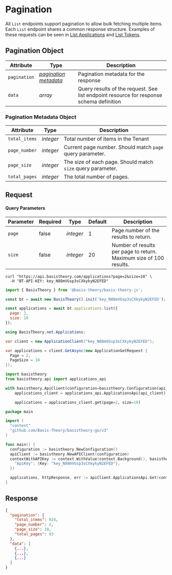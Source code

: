 
# Pagination

All `List` endpoints support pagination to allow bulk fetching multiple items. Each `List` endpoint shares a common response structure. Examples of these requests can be seen in [List Applications](/docs/api/applications#list-applications) and [List Tokens](/docs/api/tokens#list-tokens).

## Pagination Object

Attribute | Type | Description
--------- | ---- | -----------
`pagination` | *[pagination metadata](#pagination-pagination-object-pagination-metadata-object)* | Pagination metadata for the response
`data` | *array* | Query results of the request. See list endpoint resource for response schema definition

### Pagination Metadata Object

Attribute | Type | Description
--------- | ---- | -----------
`total_items` | *integer* | Total number of items in the Tenant
`page_number` | *integer* | Current page number. Should match `page` query parameter.
`page_size` | *integer* | The size of each page. Should match `size` query parameter.
`total_pages` | *integer* | The total number of pages.

## Request

#### Query Parameters

Parameter | Required | Type | Default | Description
--------- | -------- | ---- | ------- | -----------
`page` | false | *integer* | 1 | Page number of the results to return.
`size` | false | *integer* | 20 | Number of results per page to return. Maximum size of 100 results.

<Tabs groupId="languages">
  <TabItem value="shell" label="cURL">

```shell
curl "https://api.basistheory.com/applications?page=2&size=10" \
  -H "BT-API-KEY: key_N88mVGsp3sCXkykyN2EFED"
```

  </TabItem>
  <TabItem value="javascript" label="JavaScript">

```javascript
import { BasisTheory } from '@basis-theory/basis-theory-js';

const bt = await new BasisTheory().init('key_N88mVGsp3sCXkykyN2EFED');

const applications = await bt.applications.list({
  page: 2,
  size: 10
});
```

  </TabItem>
  <TabItem value="csharp" label="C#">

```csharp
using BasisTheory.net.Applications;

var client = new ApplicationClient("key_N88mVGsp3sCXkykyN2EFED");

var applications = client.GetAsync(new ApplicationGetRequest {
  Page = 2,
  PageSize = 10
});
```

  </TabItem>
  <TabItem value="python" label="Python">

```python
import basistheory
from basistheory.api import applications_api

with basistheory.ApiClient(configuration=basistheory.Configuration(api_key="key_N88mVGsp3sCXkykyN2EFED")) as api_client:
    applications_client = applications_api.ApplicationsApi(api_client)

    applications = applications_client.get(page=2, size=10)
```

  </TabItem>
  <TabItem value="go" label="Go">

```go
package main

import (
  "context"
  "github.com/Basis-Theory/basistheory-go/v3"
)

func main() {
  configuration := basistheory.NewConfiguration()
  apiClient := basistheory.NewAPIClient(configuration)
  contextWithAPIKey := context.WithValue(context.Background(), basistheory.ContextAPIKeys, map[string]basistheory.APIKey{
    "ApiKey": {Key: "key_N88mVGsp3sCXkykyN2EFED"},
  })

  applications, httpResponse, err := apiClient.ApplicationsApi.Get(contextWithAPIKey).Page(2).Size(10).Execute()
}
```

  </TabItem>
</Tabs>

## Response

```json
{
  "pagination": {
    "total_items": 924,
    "page_number": 2,
    "page_size": 10,
    "total_pages": 93
  },
  "data": [
    {...},
    {...},
    {...}
  ]
}
```